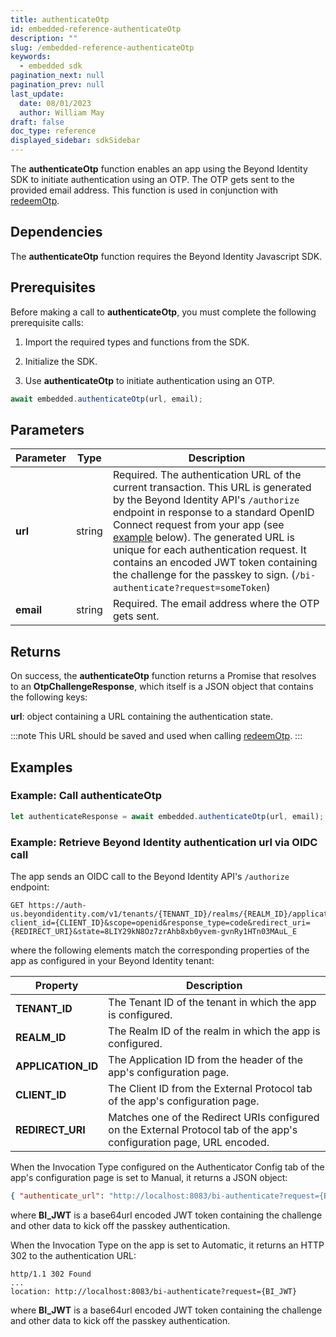 ```yaml
---
title: authenticateOtp
id: embedded-reference-authenticateOtp
description: ""
slug: /embedded-reference-authenticateOtp
keywords:
  - embedded sdk
pagination_next: null
pagination_prev: null
last_update:
  date: 08/01/2023
  author: William May
draft: false
doc_type: reference
displayed_sidebar: sdkSidebar
---
```


The **authenticateOtp** function enables an app using the Beyond Identity SDK to initiate authentication using an OTP. The OTP gets sent to the provided email address. This function is used in conjunction with [redeemOtp](embedded-reference-redeemOtp).

## Dependencies

The **authenticateOtp** function requires the Beyond Identity Javascript SDK.

<InstallationAll />

## Prerequisites

Before making a call to **authenticateOtp**, you must complete the following prerequisite calls:

1. Import the required types and functions from the SDK.

  <ImportAll />

2. Initialize the SDK.

  <InitializeAll />

3. Use **authenticateOtp** to initiate authentication using an OTP.

  ```javascript
  await embedded.authenticateOtp(url, email);
  ```

## Parameters

| Parameter | Type | Description |
| --- | --- | --- |
| **url** | string | Required. The authentication URL of the current transaction. This URL is generated by the Beyond Identity API's `/authorize` endpoint in response to a standard OpenID Connect request from your app (see [example](#example:-retrieve-beyond-identity-authentication-url-via-oidc-call) below). The generated URL is unique for each authentication request. It contains an encoded JWT token containing the challenge for the passkey to sign. (`/bi-authenticate?request=someToken`) |
| **email** | string | Required. The email address where the OTP gets sent. |

## Returns

On success, the **authenticateOtp** function returns a Promise that resolves to an **OtpChallengeResponse**, which itself is a JSON object that contains the following keys:

**url**: object containing a URL containing the authentication state.

:::note
This URL should be saved and used when calling [redeemOtp](embedded-reference-redeemOtp).
:::

## Examples

### Example: Call **authenticateOtp**

```javascript
let authenticateResponse = await embedded.authenticateOtp(url, email);
```

### Example: Retrieve Beyond Identity authentication url via OIDC call

The app sends an OIDC call to the Beyond Identity API's `/authorize` endpoint:

```http
GET https://auth-us.beyondidentity.com/v1/tenants/{TENANT_ID}/realms/{REALM_ID}/applications/{APPLICATION_ID}/authorize?client_id={CLIENT_ID}&scope=openid&response_type=code&redirect_uri={REDIRECT_URI}&state=8LIY29kN8Oz7zrAhb8xb0yvem-gvnRy1HTn03MAuL_E
```

where the following elements match the corresponding properties of the app as configured in your Beyond Identity tenant:

| Property | Description |
| --- | --- |
| **TENANT_ID** | The Tenant ID of the tenant in which the app is configured. |
| **REALM_ID** | The Realm ID of the realm in which the app is configured. |
| **APPLICATION_ID** | The Application ID from the header of the app's configuration page. |
| **CLIENT_ID** | The Client ID from the External Protocol tab of the app's configuration page. |
| **REDIRECT_URI** | Matches one of the Redirect URIs configured on the External Protocol tab of the app's configuration page, URL encoded. |

When the Invocation Type configured on the Authenticator Config tab of the app's configuration page is set to Manual, it returns a JSON object:

```json
{ "authenticate_url": "http://localhost:8083/bi-authenticate?request={BI_JWT}" }
```

where **BI_JWT** is a base64url encoded JWT token containing the challenge and other data to kick off the passkey authentication.

When the Invocation Type on the app is set to Automatic, it returns an HTTP 302 to the authentication URL:

```http
http/1.1 302 Found
...
location: http://localhost:8083/bi-authenticate?request={BI_JWT}
```

where **BI_JWT** is a base64url encoded JWT token containing the challenge and other data to kick off the passkey authentication.

